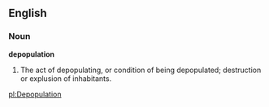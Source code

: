 ==English==

===Noun===

'''depopulation'''

#The act of depopulating, or condition of being depopulated; destruction or explusion of inhabitants.

[[pl:Depopulation]]